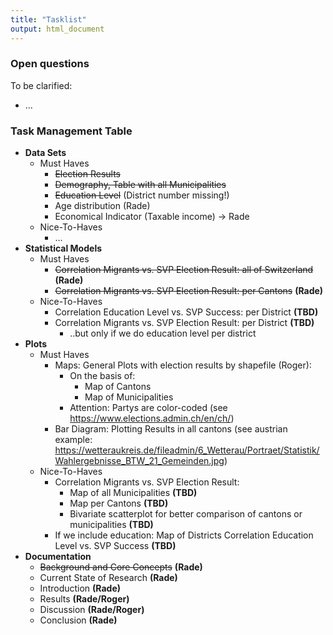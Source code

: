 ```yaml
---
title: "Tasklist"
output: html_document
---
```


### Open questions

To be clarified:

-   ...

### Task Management Table

-   **Data Sets**
    -   Must Haves
        -   ~~Election Results~~
        -   ~~Demography, Table with all Municipalities~~
        -   ~~Education Level~~ (District number missing!)
        -   Age distribution (Rade)
        -   Economical Indicator (Taxable income) -\> Rade
    -   Nice-To-Haves
        -   ...
-   **Statistical Models**
    -   Must Haves
        -   ~~Correlation Migrants vs. SVP Election Result: all of Switzerland~~ **(Rade)**
        -   ~~Correlation Migrants vs. SVP Election Result: per Cantons~~ **(Rade)**
    -   Nice-To-Haves
        -   Correlation Education Level vs. SVP Success: per District **(TBD)**
        -   Correlation Migrants vs. SVP Election Result: per District **(TBD)**
            -   ..but only if we do education level per district
-   **Plots**
    -   Must Haves
        -   Maps: General Plots with election results by shapefile (Roger):
            -   On the basis of:
                -   Map of Cantons
                -   Map of Municipalities
            -   Attention: Partys are color-coded (see <https://www.elections.admin.ch/en/ch/>)
        -   Bar Diagram: Plotting Results in all cantons (see austrian example: <https://wetteraukreis.de/fileadmin/6_Wetterau/Portraet/Statistik/Wahlergebnisse_BTW_21_Gemeinden.jpg>)
    -   Nice-To-Haves
        -   Correlation Migrants vs. SVP Election Result:
            -   Map of all Municipalities **(TBD)**
            -   Map per Cantons **(TBD)**
            -   Bivariate scatterplot for better comparison of cantons or municipalities **(TBD)**
        -   If we include education: Map of Districts Correlation Education Level vs. SVP Success **(TBD)**
-   **Documentation**
    -   ~~Background and Core Concepts~~ **(Rade)**
    -   Current State of Research **(Rade)**
    -   Introduction **(Rade)**
    -   Results **(Rade/Roger)**
    -   Discussion **(Rade/Roger)**
    -   Conclusion **(Rade)**
